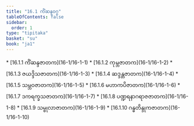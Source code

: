 ```yaml
---
title: "16.1 ကိံဆန္ဒဝဂ္ဂ"
tableOfContents: false
sidebar:
  order: 1
type: "tipitaka"
basket: "su"
book: "ja1"
---
```



<DynamicBreadcrumb />



<TableOfContents book="ja1" section="16.1">
* [16.1.1 ကိံဆန္ဒဇာတက](16-1/16-1-1)
* [16.1.2 ကုမ္ဘဇာတက](16-1/16-1-2)
* [16.1.3 ဇယဒ္ဒိသဇာတက](16-1/16-1-3)
* [16.1.4 ဆဒ္ဒန္တဇာတက](16-1/16-1-4)
* [16.1.5 သမ္ဘဝဇာတက](16-1/16-1-5)
* [16.1.6 မဟာကပိဇာတက](16-1/16-1-6)
* [16.1.7 ဒကရက္ခသဇာတက](16-1/16-1-7)
* [16.1.8 ပဏ္ဍရနာဂရာဇဇာတက](16-1/16-1-8)
* [16.1.9 သမ္ဗုလာဇာတက](16-1/16-1-9)
* [16.1.10 ဂန္ဓတိန္ဒုကဇာတက](16-1/16-1-10)
</TableOfContents>